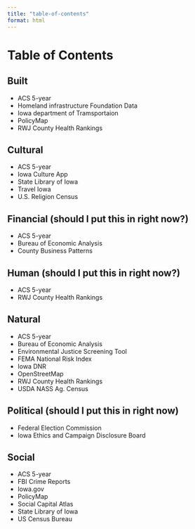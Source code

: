 ```yaml
---
title: "table-of-contents"
format: html
---
```


# Table of Contents

## Built
- ACS 5-year
- Homeland infrastructure Foundation Data
- Iowa department of Tramsportaion
- PolicyMap
- RWJ County Health Rankings


## Cultural
- ACS 5-year
- Iowa Culture App
- State Library of Iowa
- Travel Iowa
- U.S. Religion Census


## Financial (should I put this in right now?)
- ACS 5-year
- Bureau of Economic Analysis
- County Business Patterns

## Human (should I put this in right now?)
- ACS 5-year
- RWJ County Health Rankings


## Natural
- ACS 5-year
- Bureau of Economic Analysis
- Environmental Justice Screening Tool
- FEMA National Risk Index
- Iowa DNR
- OpenStreetMap
- RWJ County Health Rankings
- USDA NASS Ag. Census


## Political (should I put this in right now)
- Federal Election Commission
- Iowa Ethics and Campaign Disclosure Board


## Social
- ACS 5-year
- FBI Crime Reports
- Iowa.gov
- PolicyMap
- Social Capital Atlas
- State Library of Iowa
- US Census Bureau

